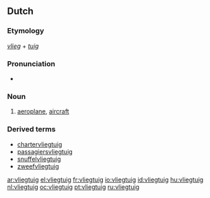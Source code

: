 ==Dutch==
{{wikipedia|lang=nl}}

===Etymology===
''[[vlieg]]'' + ''[[tuig]]''

===Pronunciation===
*{{audio|Nl-vliegtuig.ogg|audio}}

===Noun===
{{nl-noun|g=n}}

#[[aeroplane]], [[aircraft]]

===Derived terms===
* [[chartervliegtuig]]
* [[passagiersvliegtuig]]
* [[snuffelvliegtuig]]
* [[zweefvliegtuig]]

[[ar:vliegtuig]]
[[el:vliegtuig]]
[[fr:vliegtuig]]
[[io:vliegtuig]]
[[id:vliegtuig]]
[[hu:vliegtuig]]
[[nl:vliegtuig]]
[[oc:vliegtuig]]
[[pt:vliegtuig]]
[[ru:vliegtuig]]